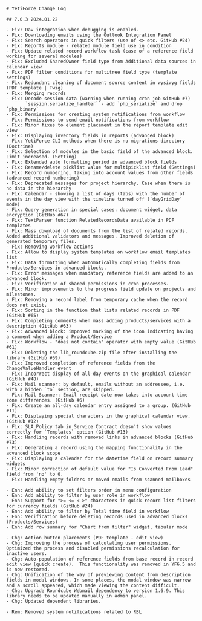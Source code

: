 ```
# YetiForce Change Log

## 7.0.3 2024.01.22

- Fix: Dav integration when debugging is enabled.
- Fix: Downloading emails using the Outlook Integration Panel
- Fix: Search operators in quick filters (use of <> etc. GitHub #24)
- Fix: Reports module - related module field use in condition
- Fix: Update related record workflow task (case of a reference field working for several modules)
- Fix: Excluded SharedOwner field type from Additional data sources in calendar view
- Fix: PDF filter conditions for multitree field type (template settings)
- Fix: Redundant cleaning of document source content in wysiwyg fields (PDF template | Twig)
- Fix: Merging records
- Fix: Decode session data (warning when running cron job GitHub #7)
       `session.serialize_handler` - add `php_serialize` and drop `php_binary`
- Fix: Permissions for creating system notifications from workflow
- Fix: Permissions to send email notifications from workflow
- Fix: Minor fixes to element placement in the report template edit view
- Fix: Displaying inventory fields in reports (advanced block)
- Fix: YetiForce CLI methods when there is no migrations directory (Doctrine)
- Fix: Selection of modules in the basic field of the advanced block. Limit increased. (Setting)
- Fix: Extended auto formatting period in advanced block fields
- Fix: Rename/delete picklist value for multipicklist field (Settings)
- Fix: Record numbering, taking into account values from other fields (advanced record numbering)
- Fix: Deprecated messages for project hierarchy. Case when there is no data in the hierarchy
- Fix: Calendar - showing a list of days (tabs) with the number of events in the day view with the timeline turned off (`dayGridDay` mode)
- Fix: Query generation in special cases: document widget, data encryption (GitHub #67)
- Fix: TextParser function RelatedRecordsData available in PDF templates
- Fix: Mass download of documents from the list of related records. Added additional validators and messages. Improved deletion of generated temporary files.
- Fix: Removing workflow actions
- Fix: Allow to display system templates on workflow email templates list
- Fix: Data formatting when automatically completing fields from Products/Services in advanced blocks.
- Fix: Error messages when mandatory reference fields are added to an advanced block.
- Fix: Verification of shared permissions in cron processes.
- Fix: Minor improvements to the progress field update on projects and milestones.
- Fix: Removing a record label from temporary cache when the record does not exist.
- Fix: Sorting in the function that lists related records in PDF (GitHub #65)
- Fix: Completing comments when mass adding products/services with a description (GitHub #63)
- Fix: Advanced block: improved marking of the icon indicating having a comment when adding a Product/Service
- Fix: Workflow - "does not contain" operator with empty value (GitHub #61)
- Fix: Deleting the lib_roundcube.zip file after installing the library (GitHub #59)
- Fix: Improved completion of reference fields from the ChangeValueHandler event
- Fix: Incorrect display of all-day events on the graphical calendar (GitHub #48)
- Fix: Mail scanner: by default, emails without an addressee, i.e. with a hidden `to` section, are skipped.
- Fix: Mail Scanner: Email receipt date now takes into account time zone differences. (GitHub #6)
- Fix: Create an all-day calendar entry assigned to a group. (GitHub #11)
- Fix: Displaying special characters in the graphical calendar view. (GitHub #12)
- Fix: SLA Policy tab in Service Contract doesn't show values correctly for `Templates` option (GitHub #13)
- Fix: Handling records with removed links in advanced blocks (GitHub #73)
- Fix: Generating a record using the mapping functionality in the advanced block scope
- Fix: Displaying a calendar for the datetime field on record summary widgets
- Fix: Minor correction of default value for "Is Converted From Lead" field from 'no' to 0.
- Fix: Handling empty folders or moved emails from scanned mailboxes

- Enh: Add ability to set filters order in menu configuration
- Enh: Add ability to filter by user role in workflow
- Enh: Support for ">= <= < >" characters in quick record list filters for currency fields (GitHub #24)
- Enh: Add ability to filter by Total time field in workflow
- Enh: Verification before deleting records used in advanced blocks (Products/Services)
- Enh: Add row summary for "Chart from filter" widget, tabular mode

- Chg: Action button placements (PDF template - edit view)
- Chg: Improving the process of calculating user permissions. Optimized the process and disabled permissions recalculation for inactive users.
- Chg: Auto-population of reference fields from base record in record edit view (quick create).  This functionality was removed in YF6.5 and is now restored.
- Chg: Unification of the way of previewing content from description fields in modal windows. In some places, the modal window was narrow and a scroll appeared, which made viewing the content difficult.
- Chg: Upgrade Roundcube Webmail dependency to version 1.6.9. This library needs to be updated manually in admin panel.
- Chg: Updated dependent libraries.

- Rem: Removed system notifications related to RBL
```
